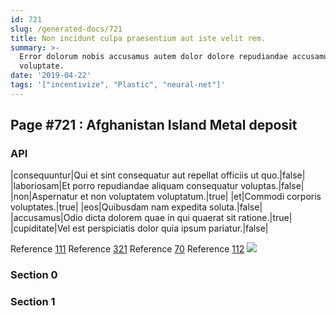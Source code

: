 ```yaml
---
id: 721
slug: /generated-docs/721
title: Non incidunt culpa praesentium aut iste velit rem.
summary: >-
  Error dolorum nobis accusamus autem dolor dolore repudiandae accusamus
  voluptate.
date: '2019-04-22'
tags: '["incentivize", "Plastic", "neural-net"]'
---
```


## Page #721 : Afghanistan Island Metal deposit
### API

|consequuntur|Qui et sint consequatur aut repellat officiis ut quo.|false|
|laboriosam|Et porro repudiandae aliquam consequatur voluptas.|false|
|non|Aspernatur et non voluptatem voluptatum.|true|
|et|Commodi corporis voluptates.|true|
|eos|Quibusdam nam expedita soluta.|false|
|accusamus|Odio dicta dolorem quae in qui quaerat sit ratione.|true|
|cupiditate|Vel est perspiciatis dolor quia ipsum pariatur.|false|

Reference [111](/generated-docs/111)
Reference [321](/generated-docs/321)
Reference [70](/generated-docs/70)
Reference [112](/generated-docs/112)
![](/assets/cats-3.jpg)

### Section 0

### Section 1

